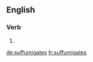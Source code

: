 ==English==

===Verb===
{{head|en}}

# {{en-third-person singular of|suffumigate}}

[[de:suffumigates]]
[[fr:suffumigates]]